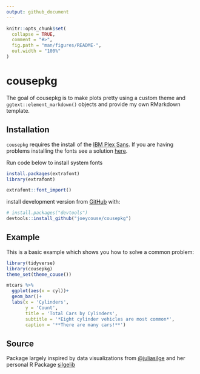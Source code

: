 ```yaml
---
output: github_document
---
```


<!-- README.md is generated from README.Rmd. Please edit that file -->

```r
knitr::opts_chunk$set(
  collapse = TRUE,
  comment = "#>",
  fig.path = "man/figures/README-",
  out.width = "100%"
)
```

# cousepkg

<!-- badges: start -->
<!-- badges: end -->

The goal of cousepkg is to make plots pretty using a custom theme and `ggtext::element_markdown()` objects and provide my own RMarkdown template. 

## Installation

`cousepkg` requires the install of the [IBM Plex Sans](https://github.com/IBM/plex/). If you are having problems installing the fonts see a solution [here](https://github.com/wch/extrafont/issues/32#issuecomment-907556721). 

Run code below to install system fonts

```r
install.packages(extrafont)
library(extrafont)

extrafont::font_import()

```


install development version from [GitHub](https://github.com/) with:

``` r
# install.packages("devtools")
devtools::install_github("joeycouse/cousepkg")
```
## Example

This is a basic example which shows you how to solve a common problem:

```r
library(tidyverse)
library(cousepkg)
theme_set(theme_couse())

mtcars %>%
  ggplot(aes(x = cyl))+
  geom_bar()+
  labs(x = 'Cylinders',
       y = 'Count',
       title = 'Total Cars by Cylinders',
       subtitle = '*Eight cylinder vehicles are most common*',
       caption = '**There are many cars!**')


```


## Source

Package largely inspired by data visualizations from [@juliasilge](https://github.com/juliasilge) and her personal R Package [silgelib](https://github.com/juliasilge/silgelib)

